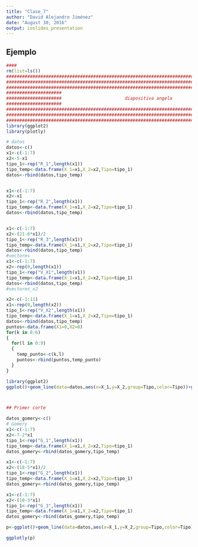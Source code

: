 ```yaml
---
title: "Clase_7"
author: "David Alejandro Jiménez"
date: "August 30, 2016"
output: ioslides_presentation
---
```


## Ejemplo

```r
####
rm(list=ls())
#########################################################################################################
#########################################################################################################
#########################################################################################################
#####################
#####################                        diapositiva angela
#####################
#########################################################################################################
#########################################################################################################
#########################################################################################################
library(ggplot2)
library(plotly)

# datos
datos<-c()
x1<-c(-1:7)
x2<-5-x1
tipo_1<-rep("R_1",length(x1))
tipo_temp<-data.frame(X_1=x1,X_2=x2,Tipo=tipo_1)
datos<-rbind(datos,tipo_temp)


x1<-c(-1:7)
x2<-x1
tipo_1<-rep("R_2",length(x1))
tipo_temp<-data.frame(X_1=x1,X_2=x2,Tipo=tipo_1)
datos<-rbind(datos,tipo_temp)


x1<-c(-1:7)
x2<-(21-6*x1)/2
tipo_1<-rep("R_3",length(x1))
tipo_temp<-data.frame(X_1=x1,X_2=x2,Tipo=tipo_1)
datos<-rbind(datos,tipo_temp)
#vectores
x1<-c(-1:7)
x2<-rep(0,length(x1))
tipo_1<-rep("V_X1",length(x1))
tipo_temp<-data.frame(X_1=x1,X_2=x2,Tipo=tipo_1)
datos<-rbind(datos,tipo_temp)
#vectores_x2

x2<-c(-1:11)
x1<-rep(0,length(x2))
tipo_1<-rep("V_X2",length(x1))
tipo_temp<-data.frame(X_1=x1,X_2=x2,Tipo=tipo_1)
datos<-rbind(datos,tipo_temp)
puntos<-data.frame(X1=0,X2=0)
for(k in 0:6)
{
  for(l in 0:9)
  {
    temp_punto<-c(k,l)
    puntos<-rbind(puntos,temp_punto)
  }
}

library(ggplot2)
ggplot()+geom_line(data=datos,aes(x=X_1,y=X_2,group=Tipo,color=Tipo))+geom_point(data=puntos,aes(x=X1,y=X2))



## Primer corte

datos_gomery<-c()
# Gomery
x1<-c(-1:7)
x2<-7-2*x1
tipo_1<-rep("G_1",length(x1))
tipo_temp<-data.frame(X_1=x1,X_2=x2,Tipo=tipo_1)
datos_gomery<-rbind(datos_gomery,tipo_temp)

x1<-c(-1:7)
x2<-(18-5*x1)/2
tipo_1<-rep("G_2",length(x1))
tipo_temp<-data.frame(X_1=x1,X_2=x2,Tipo=tipo_1)
datos_gomery<-rbind(datos_gomery,tipo_temp)

x1<-c(-1:7)
x2<-(10-3*x1)
tipo_1<-rep("G_3",length(x1))
tipo_temp<-data.frame(X_1=x1,X_2=x2,Tipo=tipo_1)
datos_gomery<-rbind(datos_gomery,tipo_temp)

p<-ggplot()+geom_line(data=datos,aes(x=X_1,y=X_2,group=Tipo,color=Tipo))+geom_line(data=datos_gomery,aes(x=X_1,y=X_2,group=Tipo,color=Tipo),linetype="dotted",alpha=0.5)+scale_color_manual(values=c("#e41a1c", "#377eb8","#4daf4a","#984ea3","#ff7f00","#a65628","#000000","#000000"))+geom_point(data=puntos,aes(x=X1,y=X2),colour = "blue", size = 1,alpha=0.5)

ggplotly(p)


```


